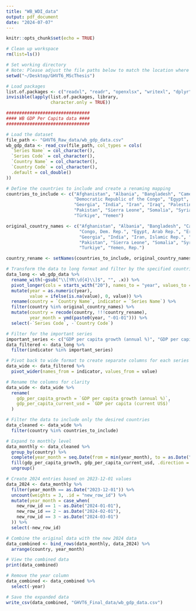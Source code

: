 ```yaml
---
title: "WB_WDI_data"
output: pdf_document
date: "2024-07-07"
---
```


```r
knitr::opts_chunk$set(echo = TRUE)
```

```r
# Clean up workspace
rm(list=ls())

# Set working directory
# Note: Please adjust the file paths below to match the location where you saved my folder in your directory structure.
setwd("~/Desktop/GHVT6_MScThesis")
```

```r
# Load packages
list.of.packages <- c("readxl", "readr", "openxlsx", "writexl", "dplyr", "tidyr", "ggplot2", "lubridate", "janitor", "purrr", "stringr")
invisible(lapply(list.of.packages, library,
                 character.only = TRUE))
```


```r
################################
#### WB GDP Per Capita data ####
################################

# Load the dataset
file_path <- "GHVT6_Raw_data/wb_gdp_data.csv"
wb_gdp_data <- read_csv(file_path, col_types = cols(
  `Series Name` = col_character(),
  `Series Code` = col_character(),
  `Country Name` = col_character(),
  `Country Code` = col_character(),
  .default = col_double()
))

# Define the countries to include and create a renaming mapping
countries_to_include <- c("Afghanistan", "Albania", "Bangladesh", "Cameroon", 
                          "Democratic Republic of the Congo", "Egypt", "Eritrea", 
                          "Georgia", "India", "Iran", "Iraq", "Palestine", 
                          "Pakistan", "Sierra Leone", "Somalia", "Syria", 
                          "Türkiye", "Yemen")

original_country_names <- c("Afghanistan", "Albania", "Bangladesh", "Cameroon", 
                            "Congo, Dem. Rep.", "Egypt, Arab Rep.", "Eritrea", 
                            "Georgia", "India", "Iran, Islamic Rep.", "Iraq", "West Bank and Gaza", 
                            "Pakistan", "Sierra Leone", "Somalia", "Syrian Arab Republic", 
                            "Turkiye", "Yemen, Rep.")

country_rename <- setNames(countries_to_include, original_country_names)

# Transform the data to long format and filter by the specified countries
data_long <- wb_gdp_data %>%
  rename_with(~gsub("\\[YR\\d{4}\\]$", "", .x)) %>%
  pivot_longer(cols = starts_with("20"), names_to = "year", values_to = "value") %>%
  mutate(year = as.numeric(year),
         value = ifelse(is.na(value), 0, value)) %>%
  rename(country = `Country Name`, indicator = `Series Name`) %>%
  filter(country %in% original_country_names) %>%
  mutate(country = recode(country, !!!country_rename),
         year_month = ymd(paste0(year, "-01-01"))) %>%
  select(-`Series Code`, -`Country Code`)

# Filter for the important series
important_series <- c("GDP per capita growth (annual %)", "GDP per capita (current US$)")
data_filtered <- data_long %>%
  filter(indicator %in% important_series)

# Pivot back to wide format to create separate columns for each series
data_wide <- data_filtered %>%
  pivot_wider(names_from = indicator, values_from = value)

# Rename the columns for clarity
data_wide <- data_wide %>%
  rename(
    gdp_per_capita_growth = `GDP per capita growth (annual %)`,
    gdp_per_capita_current_usd = `GDP per capita (current US$)`
  )

# Filter the data to include only the desired countries
data_cleaned <- data_wide %>%
  filter(country %in% countries_to_include)

# Expand to monthly level
data_monthly <- data_cleaned %>%
  group_by(country) %>%
  complete(year_month = seq.Date(from = min(year_month), to = as.Date("2023-12-01"), by = "month")) %>%
  fill(gdp_per_capita_growth, gdp_per_capita_current_usd, .direction = "downup") %>%
  ungroup()

# Create 2024 entries based on 2023-12-01 values
data_2024 <- data_monthly %>%
  filter(year_month == as.Date("2023-12-01")) %>%
  uncount(weights = 3, .id = "new_row_id") %>%
  mutate(year_month = case_when(
    new_row_id == 1 ~ as.Date("2024-01-01"),
    new_row_id == 2 ~ as.Date("2024-02-01"),
    new_row_id == 3 ~ as.Date("2024-03-01")
  )) %>%
  select(-new_row_id)

# Combine the original data with the new 2024 data
data_combined <- bind_rows(data_monthly, data_2024) %>%
  arrange(country, year_month)

# View the combined data
print(data_combined)

# Remove the year column 
data_combined <- data_combined %>%
  select(-year)

# Save the expanded data
write_csv(data_combined, "GHVT6_Final_data/wb_gdp_data.csv")
```
